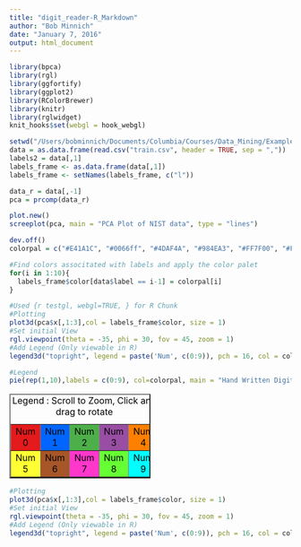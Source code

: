 ```yaml
---
title: "digit_reader-R_Markdown"
author: "Bob Minnich"
date: "January 7, 2016"
output: html_document
---
```


```r
library(bpca)
library(rgl)
library(ggfortify)
library(ggplot2)
library(RColorBrewer)
library(knitr)
library(rglwidget)
knit_hooks$set(webgl = hook_webgl)

setwd("/Users/bobminnich/Documents/Columbia/Courses/Data_Mining/Examples/DigitReader")
data = as.data.frame(read.csv("train.csv", header = TRUE, sep = ","))
labels2 = data[,1]
labels_frame <- as.data.frame(data[,1])
labels_frame <- setNames(labels_frame, c("l"))

```

```r
data_r = data[,-1]
pca = prcomp(data_r)
```

```r
plot.new()
screeplot(pca, main = "PCA Plot of NIST data", type = "lines")
```

```r

dev.off()
colorpal = c("#E41A1C", "#0066ff", "#4DAF4A", "#984EA3", "#FF7F00", "#FFFF33", "#A65628","#ff37cb","#66ff33", "#00ffff")

#Find colors associtated with labels and apply the color palet
for(i in 1:10){
  labels_frame$color[data$label == i-1] = colorpal[i]
}
```

```r
#Used {r testgl, webgl=TRUE, } for R Chunk
#Plotting
plot3d(pca$x[,1:3],col = labels_frame$color, size = 1)
#Set initial View
rgl.viewpoint(theta = -35, phi = 30, fov = 45, zoom = 1)
#Add Legend (Only viewable in R)
legend3d("topright", legend = paste('Num', c(0:9)), pch = 16, col = colorpal, cex=1, inset=c(0.15))

#Legend 
pie(rep(1,10),labels = c(0:9), col=colorpal, main = "Hand Written Digits - Legend")

```
<table border="2" style="width:50%" align="center">
  <caption><font color="#000000">Legend : Scroll to Zoom, Click and drag to rotate</font></caption>
<tr>
  <td bgcolor="#E41A1C" align="center"><font color="#000000">Num 0</font></td>
  <td bgcolor="#0066ff" align="center"><font color="#000000">Num 1</font></td>
  <td bgcolor="#4DAF4A" align="center"><font color="#000000">Num 2</font></td>
  <td bgcolor="#984EA3" align="center"><font color="#000000">Num 3</font></td>
  <td bgcolor="#FF7F00" align="center"><font color="#000000">Num 4</font></td>
</tr>
<tr>
  <td bgcolor="#FFFF33" align="center"><font color="#000000">Num 5</font></td>
  <td bgcolor="#A65628" align="center"><font color="#000000">Num 6</font></td>
  <td bgcolor="#ff37cb" align="center"><font color="#000000">Num 7</font></td>
  <td bgcolor="#66ff33" align="center"><font color="#000000">Num 8</font></td>
  <td bgcolor="#00ffff" align="center"><font color="#000000">Num 9</font></td>
</tr>
</table>

```r
#Plotting
plot3d(pca$x[,1:3],col = labels_frame$color, size = 1)
#Set initial View
rgl.viewpoint(theta = -35, phi = 30, fov = 45, zoom = 1)
#Add Legend (Only viewable in R)
legend3d("topright", legend = paste('Num', c(0:9)), pch = 16, col = colorpal, cex=1, inset=c(0.15))

```
